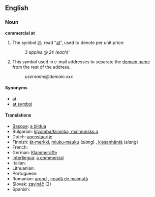 ==English==

===Noun===
'''commercial at'''

# The symbol [[@]], read "[[at]]", used to denote per unit price:
#: ''3 apples @ 2¢ (each)'''
# This symbol used in e-mail addresses to separate the [[domain name]] from the rest of the address.
#: ''username@domain.xxx''

====Synonyms====
* [[at]]
* [[at symbol]]

====Translations====
* [[Basque]]: [[a bildua]]
* Bulgarian: [[klyomba/kliomba, maimunsko a]]
* Dutch: [[apenstaartje]] <!--belongs under Dutch entry (literally "ape tail") -->
* Finnish: [[ät-merkki]], [[miuku-mauku]] (''slang'') <!--belongs under Finnish entry ("the miaow sign")-->, [[kissanhäntä]] (''slang'') <!--belongs under Finnish entry literally "cat’s tail") -->
* French: {{t+|fr|arrobe|f}}
* German: [[Klammeraffe]]
* [[Interlingua]]: [[a commercial]]
* Italian: {{t+|it|chiocciola|f}}
* Lithuanian: {{t-|lt|eta|xs=Lithuanian}}
* Portuguese: {{t+|pt|arroba|f}}
* Romanian: [[arond]] {{n}}, [[coadă de maimuţă]] {{f}} <!--belongs under Romanian entry (literally "monkey-tail") -->
* Slovak: [[zavináč]] {{m}} (2)
* Spanish: {{t+|es|arroba|f}}